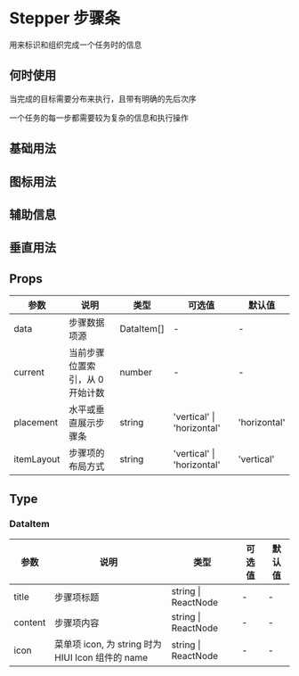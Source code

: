 # Stepper 步骤条

用来标识和组织完成一个任务时的信息

## 何时使用

当完成的目标需要分布来执行，且带有明确的先后次序

一个任务的每一步都需要较为复杂的信息和执行操作

## 基础用法


<DemoBase />

## 图标用法


<DemoIcon />

## 辅助信息


<DemoDesc />

## 垂直用法


<DemoVertical />

## Props

| 参数       | 说明                            | 类型       | 可选值                     | 默认值       |
| ---------- | ------------------------------- | ---------- | -------------------------- | ------------ |
| data       | 步骤数据项源                    | DataItem[] | -                          | -            |
| current    | 当前步骤位置索引，从 0 开始计数 | number     | -                          | -            |
| placement  | 水平或垂直展示步骤条            | string     | 'vertical' \| 'horizontal' | 'horizontal' |
| itemLayout | 步骤项的布局方式                | string     | 'vertical' \| 'horizontal' | 'vertical'   |

## Type

### DataItem

| 参数    | 说明                                              | 类型                | 可选值 | 默认值 |
| ------- | ------------------------------------------------- | ------------------- | ------ | ------ |
| title   | 步骤项标题                                        | string \| ReactNode | -      | -      |
| content | 步骤项内容                                        | string \| ReactNode | -      | -      |
| icon    | 菜单项 icon, 为 string 时为 HIUI Icon 组件的 name | string \| ReactNode | -      | -      |

